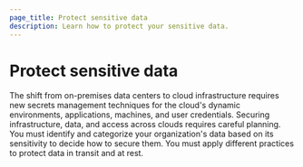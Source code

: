 ```yaml
---
page_title: Protect sensitive data
description: Learn how to protect your sensitive data.
---
```


# Protect sensitive data

The shift from on-premises data centers to cloud infrastructure requires new secrets management techniques for the cloud's dynamic environments, applications, machines, and user credentials. Securing infrastructure, data, and access across clouds requires careful planning. You must identify and categorize your organization's data based on its sensitivity to decide how to secure them. You must apply different practices to protect data in transit and at rest.